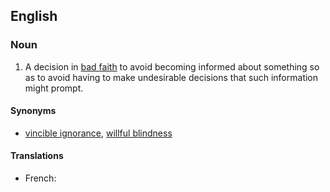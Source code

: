 ==English==

===Noun===
{{en-noun|head=[[willful]] [[ignorance]]|-}}

# {{context|idiomatic|legal}} A decision in [[bad faith]] to avoid becoming informed about something so as to avoid having to make undesirable decisions that such information might prompt.

====Synonyms====
* {{sense|bad-faith decision to remain ignorant}} [[vincible ignorance]], [[willful blindness]]

====Translations====
{{trans-top|A decision in bad faith to avoid becoming informed}}
* French: {{t-|fr|aveuglement volontaire|m}}
{{trans-mid}}
{{trans-bottom}}